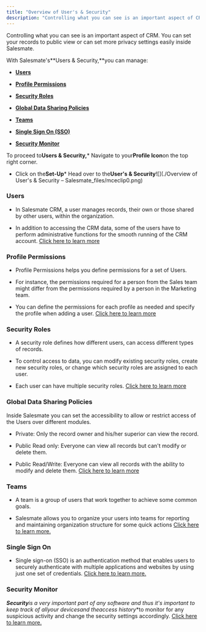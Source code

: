 ```yaml
---
title: "Overview of User's & Security"
description: "Controlling what you can see is an important aspect of CRM. You can set your records to public view or can set more privacy settings easily inside Sal..."
---
```


Controlling what you can see is an important aspect of CRM. You can set your records to public view or can set more privacy settings easily inside Salesmate.

With Salesmate's**Users & Security,**you can manage:


*   [**Users**](https://support.salesmate.io/hc/en-us/articles/19290670698905-Overview-of-User-s-Security#h_01H281QSDQCK61E8VBXNXKZA05)

*   [**Profile Permissions**](https://support.salesmate.io/hc/en-us/articles/19290670698905-Overview-of-User-s-Security#h_01H281R0FZNT8D8VGZ4QA93N29)

*   [**Security Roles**](https://support.salesmate.io/hc/en-us/articles/19290670698905-Overview-of-User-s-Security#h_01H281R6S74S94D6RMKYCEDRN2)

*   [**Global Data Sharing Policies**](https://support.salesmate.io/hc/en-us/articles/19290670698905-Overview-of-User-s-Security#h_01H281RESVSXCSQZQ89ZSPRN4G)

*   [**Teams**](https://support.salesmate.io/hc/en-us/articles/19290670698905-Overview-of-User-s-Security#h_01H281RPR88F6KN7QK72QEAZN0)

*   [**Single Sign On (SSO)**](https://support.salesmate.io/hc/en-us/articles/19290670698905-Overview-of-User-s-Security#h_01H281S26NZVZK4TWP0071DEXW)

*   [**Security Monitor**](https://support.salesmate.io/hc/en-us/articles/19290670698905-Overview-of-User-s-Security#h_01H281SDRMDAQ6XK8YF9YRYP5S)

To proceed to**Users & Security,***   Navigate to your**Profile Icon**on the top right corner.

*   Click on the**Set-Up***   Head over to the**User's & Security**![](./Overview of User's & Security – Salesmate_files/mceclip0.png)


### Users


*   In Salesmate CRM, a user manages records, their own or those shared by other users, within the organization.

*   In addition to accessing the CRM data, some of the users have to perform administrative functions for the smooth running of the CRM account. [Click here to learn more](https://support.salesmate.io/hc/en-us/articles/19297433873177)


### Profile Permissions


*   Profile Permissions helps you define permissions for a set of Users.

*   For instance, the permissions required for a person from the Sales team might differ from the permissions required by a person in the Marketing team.

*   You can define the permissions for each profile as needed and specify the profile when adding a user. [Click here to learn more](https://support.salesmate.io/hc/en-us/articles/19326369490457)


### Security Roles


*   A security role defines how different users, can access different types of records.

*   To control access to data, you can modify existing security roles, create new security roles, or change which security roles are assigned to each user.

*   Each user can have multiple security roles. [Click here to learn more](https://support.salesmate.io/hc/en-us/articles/19328651153689)


### Global Data Sharing Policies

Inside Salesmate you can set the accessibility to allow or restrict access of the Users over different modules.


*   Private: Only the record owner and his/her superior can view the record.

*   Public Read only: Everyone can view all records but can't modify or delete them.

*   Public Read/Write: Everyone can view all records with the ability to modify and delete them. [Click here to learn more](https://support.salesmate.io/hc/en-us/articles/11116424556569)


### Teams


*   A team is a group of users that work together to achieve some common goals.

*   Salesmate allows you to organize your users into teams for reporting and maintaining organization structure for some quick actions [Click here to learn more.](https://support.salesmate.io/hc/en-us/sections/360009289011-Teams)


### Single Sign On


*   Single sign-on (SSO) is an authentication method that enables users to securely authenticate with multiple applications and websites by using just one set of credentials. [Click here to learn more.](https://support.salesmate.io/hc/en-us/articles/360055259512-How-to-Setup-Single-Sign-On-SSO-using-SAML)


### Security Monitor


***Security**is a very important part of any software and thus it's important to keep track of all**your devices**and the**access history**to monitor for any suspicious activity and change the security settings accordingly. [Click here to learn more.](https://support.salesmate.io/hc/en-us/articles/4675827528217-Security-Monitor)
